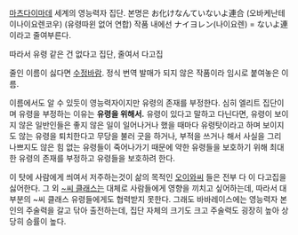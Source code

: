 [[마츠다이마데]] 세계의 영능력자 집단.
본명은
お化けなんていないよ連合
(오바케난테이나이요렌코우)
(유령따윈 없어 연합)
작품 내에선 ナイヨレン(나이요렌) = ないよ連 이라고 줄여부른다.

따라서
유령 같은 건 없다고 집단, 줄여서 다고집

줄인 이름이 싫다면 [[수정바람]]. 정식 번역 발매가 되지 않은 작품이라 임시로 붙여놓은 이름.

이름에서도 알 수 있듯이 영능력자이지만 유령의 존재를 부정한다.
심히 엘리트 집단이며 유령을 부정하는 이유는 '''유령을 위해서.'''
유령이 있다고 말하고 다닌다면, 유령이 보이지 않은 일반인들은 좋지 않은 일이 일어나거나 했을 때마다 유령탓이라고 하며 보이지도 않는 유령을 퇴치한다고 무당을 불러 굿을 하거나, 부적을 쓰거나 해서 사실을 그리 나쁘지도 않은 힘 없는 유령들이 죽어나가기 때문에 약한 유령들을 보호하기 위해 최대한 유령의 존재를 부정하고 유령들을 보호하려 한다.

이 탓에 사람에게 씌여서 저주하는것이 삶의 목적인 [[오이와]]씨 들은 전부 다 이 다고집을 싫어한다.
그 외 [[~씨 클래스]]는 대체로 사람들에게 영향을 끼치고 싶어하는데, 따라서 대부분의 ~씨 클래스 유령들에게도 협력받지 못한다.
그래도 바바레이스에는 영능력자 본인의 주술력을 갈고 닦아 출전하는데, 집단 자체의 크기도 크고 주술력도 굉장히 높아 상당히 승률이 높다.
